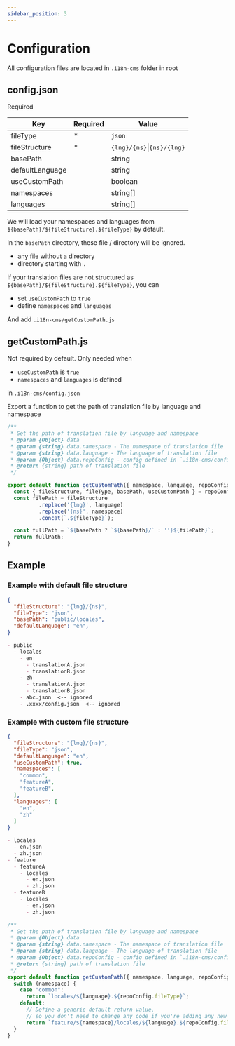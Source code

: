 ```yaml
---
sidebar_position: 3
---
```


# Configuration

All configuration files are located in `.i18n-cms` folder in root

## config.json
Required

| Key             | Required  |   Value                      |                 
|-----------------|-----------|------------------------------|
| fileType        | *         | `json`                       | 
| fileStructure   | *         | `{lng}/{ns}`\|`{ns}/{lng}`   |
| basePath        |           | string                       |
| defaultLanguage |           | string                       |
| useCustomPath   |           | boolean                      |
| namespaces      |           | string[]                     |
| languages       |           | string[]                     |


We will load your namespaces and languages from `${basePath}/${fileStructure}.${fileType}` by default.

In the `basePath` directory, these file / directory will be ignored.
- any file without a directory
- directory starting with `.` 


If your translation files are not structured as `${basePath}/${fileStructure}.${fileType}`, you can 
- set `useCustomPath` to `true`
- define `namespaces` and `languages`

And add `.i18n-cms/getCustomPath.js`

## getCustomPath.js
Not required by default. Only needed when
- `useCustomPath` is `true`
- `namespaces` and `languages` is defined

in `.i18n-cms/config.json`

Export a function to get the path of translation file by language and namespace

```js title='.i18n-cms/getCustomPath.js'
/** 
 * Get the path of translation file by language and namespace
 * @param {Object} data
 * @param {string} data.namespace - The namespace of translation file
 * @param {string} data.language - The language of translation file
 * @param {Object} data.repoConfig - config defined in `.i18n-cms/config.json`
 * @return {string} path of translation file
 */

export default function getCustomPath({ namespace, language, repoConfig }) {
  const { fileStructure, fileType, basePath, useCustomPath } = repoConfig;
  const filePath = fileStructure
          .replace('{lng}', language)
          .replace('{ns}', namespace)
          .concat(`.${fileType}`);

  const fullPath = `${basePath ? `${basePath}/` : ''}${filePath}`;
  return fullPath;
}
```


## Example

### Example with default file structure

```json title=".i18n-cms/config.json"
{
  "fileStructure": "{lng}/{ns}",
  "fileType": "json",
  "basePath": "public/locales",
  "defaultLanguage": "en",
}
```

```md title="File structure:"
- public
  - locales
    - en
      - translationA.json
      - translationB.json
    - zh
      - translationA.json
      - translationB.json
    - abc.json  <-- ignored
    - .xxxx/config.json  <-- ignored

```



### Example with custom file structure

```json title=".i18n-cms/config.json"
{
  "fileStructure": "{lng}/{ns}",
  "fileType": "json",
  "defaultLanguage": "en",
  "useCustomPath": true,
  "namespaces": [
    "common",
    "featureA",
    "featureB",
  ],
  "languages": [
    "en",
    "zh"
  ]
}
```

```md title="File structure:"
- locales
  - en.json
  - zh.json
- feature
  - featureA
    - locales
      - en.json
      - zh.json
  - featureB
    - locales
      - en.json
      - zh.json
```
```js title='.i18n-cms/getCustomPath.js'
/** 
 * Get the path of translation file by language and namespace
 * @param {Object} data
 * @param {string} data.namespace - The namespace of translation file
 * @param {string} data.language - The language of translation file
 * @param {Object} data.repoConfig - config defined in `.i18n-cms/config.json`
 * @return {string} path of translation file
 */
export default function getCustomPath({ namespace, language, repoConfig }) {
  switch (namespace) {
    case "common":
      return `locales/${language}.${repoConfig.fileType}`;
    default:
      // Define a generic default return value, 
      // so you don't need to change any code if you're adding any new feature
      return `feature/${namespace}/locales/${language}.${repoConfig.fileType}`;
  }
}
```

